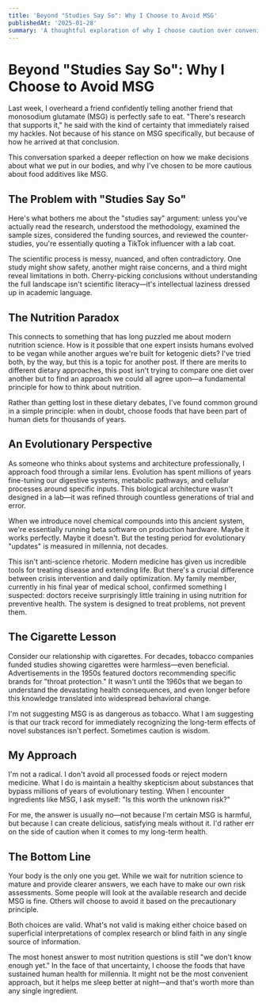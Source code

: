 ```yaml
---
title: 'Beyond "Studies Say So": Why I Choose to Avoid MSG'
publishedAt: '2025-01-28'
summary: 'A thoughtful exploration of why I choose caution over convenience when it comes to food additives, and how we can make better decisions about what we put in our bodies.'
---
```


# Beyond "Studies Say So": Why I Choose to Avoid MSG

Last week, I overheard a friend confidently telling another friend that monosodium glutamate (MSG) is perfectly safe to eat. "There's research that supports it," he said with the kind of certainty that immediately raised my hackles. Not because of his stance on MSG specifically, but because of how he arrived at that conclusion.

This conversation sparked a deeper reflection on how we make decisions about what we put in our bodies, and why I've chosen to be more cautious about food additives like MSG.

## The Problem with "Studies Say So"

Here's what bothers me about the "studies say" argument: unless you've actually read the research, understood the methodology, examined the sample sizes, considered the funding sources, and reviewed the counter-studies, you're essentially quoting a TikTok influencer with a lab coat.

The scientific process is messy, nuanced, and often contradictory. One study might show safety, another might raise concerns, and a third might reveal limitations in both. Cherry-picking conclusions without understanding the full landscape isn't scientific literacy—it's intellectual laziness dressed up in academic language.

## The Nutrition Paradox

This connects to something that has long puzzled me about modern nutrition science. How is it possible that one expert insists humans evolved to be vegan while another argues we're built for ketogenic diets? I've tried both, by the way, but this is a topic for another post. If there are merits to different dietary approaches, this post isn't trying to compare one diet over another but to find an approach we could all agree upon—a fundamental principle for how to think about nutrition.

Rather than getting lost in these dietary debates, I've found common ground in a simple principle: when in doubt, choose foods that have been part of human diets for thousands of years.

## An Evolutionary Perspective

As someone who thinks about systems and architecture professionally, I approach food through a similar lens. Evolution has spent millions of years fine-tuning our digestive systems, metabolic pathways, and cellular processes around specific inputs. This biological architecture wasn't designed in a lab—it was refined through countless generations of trial and error.

When we introduce novel chemical compounds into this ancient system, we're essentially running beta software on production hardware. Maybe it works perfectly. Maybe it doesn't. But the testing period for evolutionary "updates" is measured in millennia, not decades.

This isn't anti-science rhetoric. Modern medicine has given us incredible tools for treating disease and extending life. But there's a crucial difference between crisis intervention and daily optimization. My family member, currently in his final year of medical school, confirmed something I suspected: doctors receive surprisingly little training in using nutrition for preventive health. The system is designed to treat problems, not prevent them.

## The Cigarette Lesson

Consider our relationship with cigarettes. For decades, tobacco companies funded studies showing cigarettes were harmless—even beneficial. Advertisements in the 1950s featured doctors recommending specific brands for "throat protection." It wasn't until the 1960s that we began to understand the devastating health consequences, and even longer before this knowledge translated into widespread behavioral change.

I'm not suggesting MSG is as dangerous as tobacco. What I am suggesting is that our track record for immediately recognizing the long-term effects of novel substances isn't perfect. Sometimes caution is wisdom.

## My Approach

I'm not a radical. I don't avoid all processed foods or reject modern medicine. What I do is maintain a healthy skepticism about substances that bypass millions of years of evolutionary testing. When I encounter ingredients like MSG, I ask myself: "Is this worth the unknown risk?"

For me, the answer is usually no—not because I'm certain MSG is harmful, but because I can create delicious, satisfying meals without it. I'd rather err on the side of caution when it comes to my long-term health.

## The Bottom Line

Your body is the only one you get. While we wait for nutrition science to mature and provide clearer answers, we each have to make our own risk assessments. Some people will look at the available research and decide MSG is fine. Others will choose to avoid it based on the precautionary principle.

Both choices are valid. What's not valid is making either choice based on superficial interpretations of complex research or blind faith in any single source of information.

The most honest answer to most nutrition questions is still "we don't know enough yet." In the face of that uncertainty, I choose the foods that have sustained human health for millennia. It might not be the most convenient approach, but it helps me sleep better at night—and that's worth more than any single ingredient.